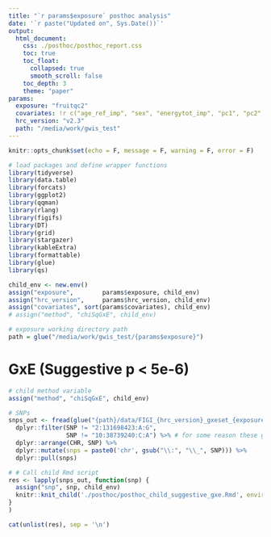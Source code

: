 ```yaml
---
title: "`r params$exposure` posthoc analysis"
date: '`r paste("Updated on", Sys.Date())`'
output: 
  html_document:
    css: ./posthoc/posthoc_report.css
    toc: true
    toc_float:
      collapsed: true
      smooth_scroll: false
    toc_depth: 3
    theme: "paper"
params:
  exposure: "fruitqc2"
  covariates: !r c("age_ref_imp", "sex", "energytot_imp", "pc1", "pc2", "pc3", "study_gxe")
  hrc_version: "v2.3"
  path: "/media/work/gwis_test"
---
```

  
```r
knitr::opts_chunk$set(echo = F, message = F, warning = F, error = F)

# load packages and define wrapper functions
library(tidyverse)
library(data.table)
library(forcats)
library(ggplot2)
library(qqman)
library(rlang)
library(figifs)
library(DT)
library(grid)
library(stargazer)
library(kableExtra)
library(formattable)
library(glue)
library(qs)
```


<!-- # Description -->

<!-- ## Follow-up analyses of GWIS findings   -->
<!-- - Table of significant and suggestive (1df GxE only) ```r params$exposure``` GWIS findings   -->
<!-- - GxE models stratified by study_design and tumor site (proximal, distal, rectal)   -->
<!-- - GxE models with additional covariate sets (might do this for aspirin ..)   -->
<!-- - Odds ratios stratified by exposure and genotype   -->
<!-- - Plots of model predicted outcome by 1 unit increase of exposure/allelic dosage   -->
<!-- - Locuszoom plot    -->
<!-- - Functional annotation plot    -->

<!-- --- -->

<!-- define variables -->
```r
child_env <- new.env()
assign("exposure",        params$exposure, child_env)
assign("hrc_version",     params$hrc_version, child_env)
assign("covariates", sort(params$covariates), child_env)
# assign("method", "chiSqGxE", child_env)

# exposure working directory path
path = glue("/media/work/gwis_test/{params$exposure}")
```


# GxE (Suggestive p < 5e-6)
```r
# child method variable
assign("method", "chiSqGxE", child_env)

# SNPs
snps_out <- fread(glue("{path}/data/FIGI_{hrc_version}_gxeset_{exposure}_chiSqGxE_ldclump.clumped"), header = T, stringsAsFactors = F) %>%
  dplyr::filter(SNP != "2:131698423:A:G", 
                SNP != "10:38739240:C:A") %>% # for some reason these guys don't seem to generate locuszoom plots. 
  dplyr::arrange(CHR, SNP) %>%
  dplyr::mutate(snps = paste0('chr', gsub("\\:", "\\_", SNP))) %>%
  dplyr::pull(snps)

# # Call child Rmd script
res <- lapply(snps_out, function(snp) {
  assign("snp", snp, child_env)
  knitr::knit_child('./posthoc/posthoc_child_suggestive_gxe.Rmd', envir = child_env, quiet = TRUE)
}
)

cat(unlist(res), sep = '\n')
```
